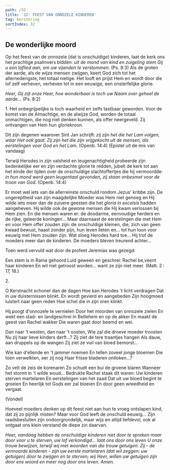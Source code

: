 ```yaml
---
path: /32
title: '32: FEEST VAN ONNOZELE KINDEREN'
tag: kerstkring
sortIndex: 32
---
```



## De wonderlijke moord

Op het feest van de onnozele (dat is onschuldige) kinderen, laat de kerk ons het prachtige psalmvers bidden: _uit de mond van kind en zuigeling stem Gij u een loflied aan, om uw vijanden te verstommen_. (Ps. 8:3) Als de groten der aarde, als de wijze mensen zwijgen, keert God zich tot het allernederigste, het totaal nietige. Het looft en prijst Hem en wordt door die lof zelf verheven, verheven tot in een eeuwige, een onsterfelijke glorie.

_Heer, Gij zijt onze Heer, hoe wonderbaar is toch uw Naam over geheel de aarde..._ (Ps. 8:2)

1\. Het onbegrijpelijke is toch waarheid en zelfs tastbaar geworden. Voor de komst van de Almachtige, en de alwijze God, worden de totaal onmachtigen, die nog niet denken kunnen, als offer neergeveld. Zij ontvangen van Hem hun gloriekroon.

Dit zijn degenen waarover Sint Jan schrijft: _zij zijn het die het Lam volgen, waar Het ook gaat. Zij zijn het die zijn vrijgekocht uit de mensen, als eerstelingen voor God en het Lam_. (Openb. 14:4) (Epistel uit de mis van vandaag)

Terwijl Herodes in zijn valsheid en leugenachtigheid probeerde zijn bedenkelijke eer en zijn verdachte glorie te redden, jubelt de kerk tot aan het einde der tijden over de onschuldige slachtoffertjes die hij vermoordde: _in hun mond werd geen leugentaal gevonden, zij staan onbesmet voor de troon van God_. (Openb. 14:4)

Er moet wel iets van de allerreinste onschuld rondom Jezus' kribbe zijn. De ongereptheid van zijn maagdelijke Moeder was Hem niet genoeg en Hij wilde iets meer dan de zuivere geesten die het _gloria in excelsis_ hadden aangeheven. Hij wilde ook de gewone mensen die Hij kwam verlossen bij Hem zien. En die mensen waren er: de doodarme, eenvoudige herders en de rijke, geleerde koningen... Maar daarnaast de eerstelingen die met Hem en voor Hem offer zouden zijn: de onschuldige kleinen, die, zich van geen kwaad bewust, haast zonder pijn, hun leven lieten en... tot hun loon voor eeuwig met Hem zouden zijn. Wat sloeg Herodes hard toe... Hij trof de moeders meer dan de kinderen. De moeders bleven treurend achter...

Toen werd vervuld wat door de profeet Jeremias was gezegd:

<CenteredText italic>

Een stem is in Rama gehoord
Luid geween en geschrei:
Rachel be,veent haar kinderen
En wil niet getroost worden...
want ze zijn niet meer.
(Matt. 2 : 17, 18.)
</CenteredText>

2\. 

<CenteredText italic>

O Kerstnacht schoner dan de dagen
Hoe kan Herodes 't licht verdragen
Dat in uw duisternissen blinkt.
En wordt gevierd en aangebeden
Zijn hoogmoed luistert naar geen reden
Hoe schel die in zijn oren klinkt.

Hij poogt d'onnozele te vernielen
Door het moorden van onnozele zielen
En wekt een stad- en landgeschrei
In Betlehem en op de akker
En maakt de geest van Rachel wakker
Die waren gaat door beemd en wei.

Dan naar 't westen, dan naar 't oosten,
Wie zal die droeve moeder troosten
Nu zij haar lieve kinders derft...?
Zij ziet de tere traantjes hangen
Als dauw, aan druppels op de wangen
Zij ziet ze vuil van bloed bemorst...

Wie kan d'ellende en 't jammer noemen
En tellen zoveel jonge bloemen
Die toen verwelkten, eer zij nog
Haar frisse bladeren ontloken...?

Zo velt de zeis de korenaren
Zo schudt een bui de groene blaren
Wanneer het stormt in 't wilde woud...
Bedrukte Rachel staak dit waren:
Uw kinderen sterven martelaren
En eerstelingen van het zaad
Dat uit uw bloed begint te groeien
En heerlijk tot Gods eer zal bloeien
En door geen wreedheid en vergaat.

(Vondel)
</CenteredText>

Hoeveel moeders denken op dit feest niet aan hun te vroeg ontslapen kind, dat zij zo pijnlijk misten? Maar voor God leeft de onschuld eeuwig... Zijn raadsbesluiten zijn ondoorgrondelijk, maar wijs en altijd liefdevol, ook al ontgaat ons klein verstand de diepe zin daarvan.

_Heer, vandaag hebben de onschuldige kinderen niet door te spreken maar door voor u te sterven, uw lof verkondigd... laat ons door ons leven U onze trouw bewijzen, terwijl wij met woorden van die trouw getuigen. Zij - de vennoorde kinderen - zijn uw eerste martelaren (dat wil zeggen: uw getuigen) door te zwijgen en te sterven; wij Heer, willen uw getuigen zijn door ens woord en meer nog door ons leven. Amen._
